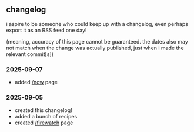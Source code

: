 ## changelog

<section className="content">

i aspire to be someone who could keep up with a changelog, even perhaps export it as an RSS feed one day!

(meaning, accuracy of this page cannot be guaranteed. the dates also may not match when the change was actually published, just when i made the relevant commit[s])

### 2025-09-07

- added [/now](/now) page

### 2025-09-05

- created this changelog!
- added a bunch of recipes
- created [/firewatch](firewatch) page

</section>
